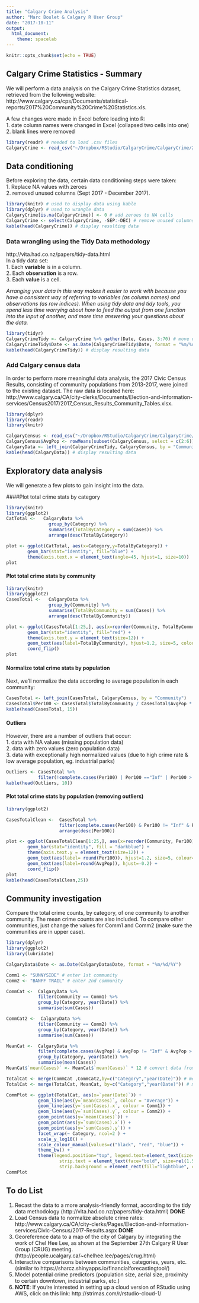```yaml
---
title: "Calgary Crime Analysis"
author: "Marc Boulet & Calgary R User Group"
date: "2017-10-11"
output: 
  html_document: 
    theme: spacelab
---
```


```r
knitr::opts_chunk$set(echo = TRUE)
```

## Calgary Crime Statistics - Summary

We will perform a data analysis on the Calgary Crime Statistics dataset, retrieved from the following website: http://www.calgary.ca/cps/Documents/statistical-reports/2017%20Community%20Crime%20Statistics.xls.


A few changes were made in Excel before loading into R:  
1. date column names were changed in Excel (collapsed two cells into one)  
2. blank lines were removed  

```r
library(readr) # needed to load .csv files
CalgaryCrime <- read_csv("~/Dropbox/RStudio/CalgaryCrime/CalgaryCrime/2017 Community Crime Statistics by category.csv") # change URL to point to data
```

## Data conditioning

Before exploring the data, certain data conditioning steps were taken:  
1. Replace NA values with zeroes  
2. removed unused columns (Sept 2017 - December 2017).  

```r
library(knitr) # used to display data using kable
library(dplyr) # used to wrangle data
CalgaryCrime[is.na(CalgaryCrime)] <- 0 # add zeroes to NA cells
CalgaryCrime <- select(CalgaryCrime, -SEP:-DEC) # remove unused columns
kable(head(CalgaryCrime)) # display resulting data
```


### Data wrangling using the Tidy Data methodology  
http://vita.had.co.nz/papers/tidy-data.html  
In a tidy data set:  
1. Each **variable** is in a column.  
2. Each **observation** is a row.  
3. Each **value** is a cell.  

*Arranging your data in this way makes it easier to work with because you have a consistent way of referring to variables (as column names) and observations (as row indices). When using tidy data and tidy tools, you spend less time worrying about how to feed the output from one function into the input of another, and more time answering your questions about the data.*

```r
library(tidyr)
CalgaryCrimeTidy <- CalgaryCrime %>% gather(Date, Cases, 3:70) # move data columns into one column
CalgaryCrimeTidy$Date <- as.Date(CalgaryCrimeTidy$Date, format = "%m/%d/%Y") # convert Date column to date format
kable(head(CalgaryCrimeTidy)) # display resulting data

```

### Add Calgary census data

In order to perform more meaningful data analysis, the 2017 Civic Census Results, consisting of community populations from 2013-2017, were joined to the existing dataset. The raw data is located here: http://www.calgary.ca/CA/city-clerks/Documents/Election-and-information-services/Census2017/2017_Census_Results_Community_Tables.xlsx. 

```r
library(dplyr)
library(readr)
library(knitr)

CalgaryCensus <- read_csv("~/Dropbox/RStudio/CalgaryCrime/CalgaryCrime/2017_Census_Results_Community_Population.csv")
CalgaryCensus$AvgPop <- rowMeans(subset(CalgaryCensus, select = c(2:6))) # calc 5 yr pop average 
CalgaryData <- left_join(CalgaryCrimeTidy, CalgaryCensus, by = "Community") # add pop data to crime data
kable(head(CalgaryData)) # display resulting data
```

## Exploratory data analysis

We will generate a few plots to gain insight into the data.  

####Plot total crime stats by category  

```r
library(knitr)
library(ggplot2)
CatTotal <-   CalgaryData %>% 
                group_by(Category) %>% 
                summarise(TotalByCategory = sum(Cases)) %>%
                arrange(desc(TotalByCategory))

plot <- ggplot(CatTotal, aes(x=Category,y=TotalByCategory)) +
        geom_bar(stat="identity", fill="blue") +
        theme(axis.text.x = element_text(angle=45, hjust=1, size=10))
plot
```

#### Plot total crime stats by community 

```r
library(knitr)
library(ggplot2)
CasesTotal <-   CalgaryData %>% 
                group_by(Community) %>% 
                summarise(TotalByCommunity = sum(Cases)) %>%
                arrange(desc(TotalByCommunity))

plot <- ggplot(CasesTotal[1:25,], aes(x=reorder(Community, TotalByCommunity), y=TotalByCommunity)) +
        geom_bar(stat="identity", fill="red") +
        theme(axis.text.y = element_text(size=12)) +
        geom_text(aes(label=TotalByCommunity), hjust=1.2, size=5, colour="white") +
        coord_flip()
plot
```

#### Normalize total crime stats by population  

Next, we'll normalize the data according to average population in each community:

```r

CasesTotal <- left_join(CasesTotal, CalgaryCensus, by = "Community")
CasesTotal$Per100 <- CasesTotal$TotalByCommunity / CasesTotal$AvgPop * 100
kable(head(CasesTotal, 15))
```

#### Outliers

However, there are a number of outliers that occur:  
1. data with NA values (missing population data)  
2. data with zero values (zero population data)    
3. data with exceptionally high normalized values (due to high crime rate & low average population, eg. industrial parks)  

```r
Outliers <- CasesTotal %>% 
            filter(!complete.cases(Per100) | Per100 =="Inf" | Per100 > 500)
kable(head(Outliers, 10))
```

#### Plot total crime stats by population (removing outliers)

```r
library(ggplot2)

CasesTotalClean <-  CasesTotal %>% 
                    filter(complete.cases(Per100) & Per100 != "Inf" & Per100 < 500 & AvgPop > 500) %>%
                    arrange(desc(Per100))

plot <- ggplot(CasesTotalClean[1:25,], aes(x=reorder(Community, Per100), y=Per100)) +
        geom_bar(stat="identity", fill = "darkblue") +
        theme(axis.text.y = element_text(size=12)) +
        geom_text(aes(label= round(Per100)), hjust=1.2, size=5, colour="white") +
        geom_text(aes(label=round(AvgPop)), hjust=-0.2) +
        coord_flip()
plot
kable(head(CasesTotalClean,25))
```


## Community investigation

Compare the total crime counts, by category, of one community to another community. The mean crime counts are also included. To compare other communities, just change the values for Comm1 and Comm2 (make sure the communities are in upper case).

```r
library(dplyr)
library(ggplot2)
library(lubridate)

CalgaryData$Date <- as.Date(CalgaryData$Date, format = "%m/%d/%Y")

Comm1 <- "SUNNYSIDE" # enter 1st community
Comm2 <- "BANFF TRAIL" # enter 2nd community

CommCat <-  CalgaryData %>% 
            filter(Community == Comm1) %>%
            group_by(Category, year(Date)) %>%
            summarise(sum(Cases))

CommCat2 <-  CalgaryData %>% 
            filter(Community == Comm2) %>%
            group_by(Category, year(Date)) %>%
            summarise(sum(Cases))

MeanCat <-  CalgaryData %>% 
            filter(complete.cases(AvgPop) & AvgPop != "Inf" & AvgPop > 500) %>%
            group_by(Category, year(Date)) %>%
            summarise(mean(Cases))
MeanCat$`mean(Cases)` <- MeanCat$`mean(Cases)` * 12 # convert data from monthly to yearly averages

TotalCat <- merge(CommCat ,CommCat2,by=c("Category","year(Date)")) # merge Community 1 and 2 together
TotalCat <- merge(TotalCat, MeanCat, by=c("Category","year(Date)")) # merge mean data

CommPlot <- ggplot(TotalCat, aes(x=`year(Date)`)) + 
            geom_line(aes(y=`mean(Cases)`, colour = "Average")) +
            geom_line(aes(y=`sum(Cases).x`, colour = Comm1)) +
            geom_line(aes(y=`sum(Cases).y`, colour = Comm2)) +
            geom_point(aes(y=`mean(Cases)`)) +
            geom_point(aes(y=`sum(Cases).x`)) +
            geom_point(aes(y=`sum(Cases).y`)) +
            facet_wrap(~ Category, ncol=2 ) +
            scale_y_log10() +
            scale_colour_manual(values=c("black", "red", "blue")) +
            theme_bw() + 
            theme(legend.position="top", legend.text=element_text(size=20),
                    strip.text = element_text(face="bold", size=rel(1.5)),
                    strip.background = element_rect(fill="lightblue", colour="black", size=1))
CommPlot
```
  
## To do List
1. Recast the data to a more analysis-friendly format, according to the tidy data methodology (http://vita.had.co.nz/papers/tidy-data.html) **DONE**  
2. Load Census data to normalize absolute crime rates: http://www.calgary.ca/CA/city-clerks/Pages/Election-and-information-services/Civic-Census/2017-Results.aspx **DONE**   
3. Georeference data to a map of the city of Calgary by integrating the work of Chel Hee Lee, as shown at the September 27th Calgary R User Group (CRUG) meeting. (http://people.ucalgary.ca/~chelhee.lee/pages/crug.html) 
4. Interactive comparisons between communities, categories, years, etc. (similar to https://sharcz.shinyapps.io/financialforecastingtool/)
5. Model potential crime predictors (population size, aerial size, proximity to certain downtown, industrial parks, etc.)
6. **NOTE**: If you're interested in setting up a cloud version of RStudio using AWS, click on this link: http://strimas.com/r/rstudio-cloud-1/

